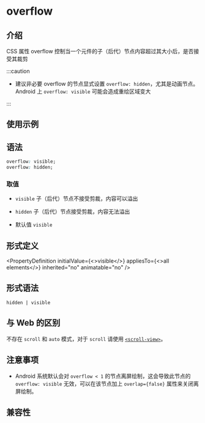 # overflow

## 介绍

CSS 属性 overflow 控制当一个元件的子（后代）节点内容超过其大小后，是否接受其裁剪

:::caution

- 建议非必要 overflow 的节点显式设置 `overflow: hidden`，尤其是动画节点。Android 上 `overflow: visible` 可能会造成重绘区域变大

:::

## 使用示例


<Go
  example="css-api"
  defaultFile="src/overflow/App.tsx"
  img="/assets/doc/css/overflow.jpg"
  entry="src/overflow"
  defaultEntryFile="dist/overflow.lynx.bundle"
/>

## 语法

```css
overflow: visible;
overflow: hidden;
```

### 取值

- `visible` 子（后代）节点不接受剪裁，内容可以溢出

- `hidden` 子（后代）节点接受剪裁，内容无法溢出

- 默认值 `visible`

## 形式定义


<PropertyDefinition
  initialValue={<>visible</>}
  appliesTo={<>all elements</>}
  inherited="no"
  animatable="no"
/>

## 形式语法

```
hidden | visible
```

## 与 Web 的区别

不存在 `scroll` 和 `auto` 模式，对于 `scroll` 请使用 [`<scroll-view>`](api/elements/built-in/scroll-view)。

## 注意事项

- Android 系统默认会对 `overflow < 1` 的节点离屏绘制，这会导致此节点的 `overflow: visible` 无效，可以在该节点加上 `overlap={false}` 属性来关闭离屏绘制。

## 兼容性


<LegacyCompatTable metadata="css/properties/overflow" />
